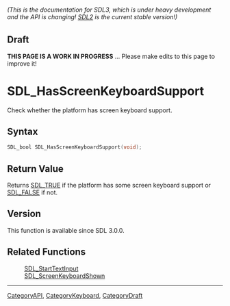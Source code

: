 ====== (This is the documentation for SDL3, which is under heavy development and the API is changing! [https://wiki.libsdl.org/ SDL2] is the current stable version!) ======

== Draft ==

'''THIS PAGE IS A WORK IN PROGRESS''' ... Please make edits to this page to improve it!



<!-- #*^*^*^*^*See https://wiki.libsdl.org/SGFunctions for details on editing this page*^*^*^*^* -->
= SDL_HasScreenKeyboardSupport =

Check whether the platform has screen keyboard support.

== Syntax ==

<syntaxhighlight lang='c'>
SDL_bool SDL_HasScreenKeyboardSupport(void);
</syntaxhighlight>

== Return Value ==

Returns [[SDL_TRUE]] if the platform has some screen keyboard support or
[[SDL_FALSE]] if not.

== Version ==

This function is available since SDL 3.0.0.

== Related Functions ==

:[[SDL_StartTextInput]]
:[[SDL_ScreenKeyboardShown]]

----
[[CategoryAPI]], [[CategoryKeyboard]], [[CategoryDraft]]
<!-- #See the Style Guide for instructions on editing the footer. -->


